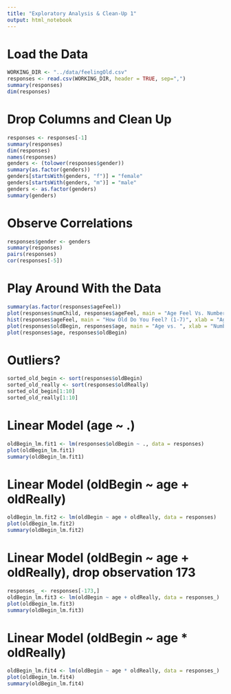 ```yaml
---
title: "Exploratory Analysis & Clean-Up 1"
output: html_notebook
---
```


# Load the Data
```r
WORKING_DIR <- "../data/feelingOld.csv"
responses <- read.csv(WORKING_DIR, header = TRUE, sep=",")
summary(responses)
dim(responses)
```
# Drop Columns and Clean Up
```r
responses <- responses[-1]
summary(responses)
dim(responses)
names(responses)
genders <- (tolower(responses$gender))
summary(as.factor(genders))
genders[startsWith(genders, "f")] = "female"
genders[startsWith(genders, "m")] = "male"
genders <- as.factor(genders)
summary(genders)
```
# Observe Correlations
```r
responses$gender <- genders
summary(responses)
pairs(responses)
cor(responses[-5])
```
# Play Around With the Data
```r
summary(as.factor(responses$ageFeel))
plot(responses$numChild, responses$ageFeel, main = "Age Feel Vs. Number of Children", xlab = "Number of Children", ylab = "Age Feel")
hist(responses$ageFeel, main = "How Old Do You Feel? (1-7)", xlab = "Age You Feel")
plot(responses$oldBegin, responses$age, main = "Age vs. ", xlab = "Number of Children", ylab = "How Old You Feel")
plot(responses$age, responses$oldBegin)
```
# Outliers?
```r
sorted_old_begin <- sort(responses$oldBegin)
sorted_old_really <- sort(responses$oldReally)
sorted_old_begin[1:10]
sorted_old_really[1:10]
```
# Linear Model (age ~ .)
```r
oldBegin_lm.fit1 <- lm(responses$oldBegin ~ ., data = responses)
plot(oldBegin_lm.fit1)
summary(oldBegin_lm.fit1)
```


# Linear Model (oldBegin ~  age + oldReally)
```r
oldBegin_lm.fit2 <- lm(oldBegin ~ age + oldReally, data = responses)
plot(oldBegin_lm.fit2)
summary(oldBegin_lm.fit2)
```
# Linear Model (oldBegin ~  age + oldReally), drop observation 173
```r
responses_ <- responses[-173,]
oldBegin_lm.fit3 <- lm(oldBegin ~ age + oldReally, data = responses_)
plot(oldBegin_lm.fit3)
summary(oldBegin_lm.fit3)
```
# Linear Model (oldBegin ~  age * oldReally)
```r
oldBegin_lm.fit4 <- lm(oldBegin ~ age * oldReally, data = responses_)
plot(oldBegin_lm.fit4)
summary(oldBegin_lm.fit4)
```
